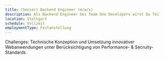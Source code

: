 ```yaml
---
title: (Senior) Backend Engineer (m/w/x)
description: Als Backend Engineer bei Team One Developers wirst Du Teil unseres qualitätsverliebten Entwicklungsteams und unterstützt in spannenden, anspruchsvollen Projekten. Wir arbeiten in unseren Backend-Teams mit allen gängigen und modernen Technologien, u.a. Kotlin, Java, Spring, Elastic, Kafka, Cloud Foundry, AWS, Kubernetes und Docker.
location: Stuttgart
schedule: Vollzeit
employmentType: Festanstellung
---
```


Challenges: Technische Konzeption und Umsetzung innovativer Webanwendungen unter Berücksichtigung von Performance- & Secruity-Standards

